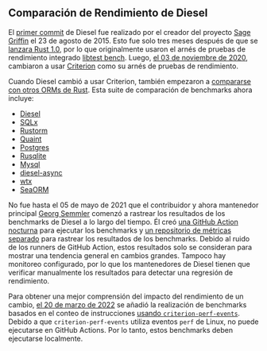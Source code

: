 ## Comparación de Rendimiento de Diesel

El [primer commit][github diesel first commit] de Diesel fue realizado por el creador del proyecto [Sage Griffin][github sgrif] el 23 de agosto de 2015.
Esto fue solo tres meses después de que se [lanzara Rust 1.0][rust v1],
por lo que originalmente usaron el arnés de pruebas de rendimiento integrado [libtest bench][libtest bench].
Luego, [el 03 de noviembre de 2020][github diesel 2507], cambiaron a usar [Criterion][criterion] como su arnés de pruebas de rendimiento.

Cuando Diesel cambió a usar Criterion, también empezaron a [compararse con otros ORMs de Rust][github diesel bench].
Esta suite de comparación de benchmarks ahora incluye:

- [Diesel][github diesel]
- [SQLx][github sqlx]
- [Rustorm][github rustorm]
- [Quaint][github quaint]
- [Postgres][github postgres]
- [Rusqlite][github rusqlite]
- [Mysql][github mysql]
- [diesel-async][github diesel async]
- [wtx][github wtx]
- [SeaORM][github seaorm]

No fue hasta el 05 de mayo de 2021 que el contribuidor y ahora mantenedor principal
[Georg Semmler][github weiznich] comenzó a rastrear los resultados de los benchmarks de Diesel a lo largo del tiempo.
Él creó [una GitHub Action nocturna][github actions diesel metrics] para ejecutar los benchmarks
y [un repositorio de métricas separado][github diesel metrics] para rastrear los resultados de los benchmarks.
Debido al ruido de los runners de GitHub Action, estos resultados solo se consideran para mostrar una tendencia general en cambios grandes.
Tampoco hay monitoreo configurado, por lo que los mantenedores de Diesel tienen que verificar manualmente los resultados para detectar una regresión de rendimiento.

Para obtener una mejor comprensión del impacto del rendimiento de un cambio,
[el 20 de marzo de 2022][github diesel 3103]
se añadió la realización de benchmarks basados en el conteo de instrucciones [usando `criterion-perf-events`][github criterion perf events].
Debido a que `criterion-perf-events` utiliza eventos `perf` de Linux, no puede ejecutarse en GitHub Actions.
Por lo tanto, estos benchmarks deben ejecutarse localmente.

[github diesel first commit]: https://github.com/diesel-rs/diesel/commit/b6b65709ae0c4591713d286273afc293f4e36ca1
[github sgrif]: https://github.com/sgrif
[rust v1]: https://blog.rust-lang.org/2015/05/15/Rust-1.0.html
[github diesel 2507]: https://github.com/diesel-rs/diesel/pull/2507
[github diesel bench]: https://github.com/diesel-rs/diesel/tree/master/diesel_bench
[github diesel]: https://github.com/diesel-rs/diesel
[github sqlx]: https://github.com/launchbadge/sqlx
[github rustorm]: https://github.com/ivanceras/rustorm
[github quaint]: https://github.com/prisma/quaint
[github postgres]: https://github.com/sfackler/rust-postgres
[github rusqlite]: https://github.com/rusqlite/rusqlite
[github mysql]: https://github.com/blackbeam/rust-mysql-simple
[github diesel async]: https://github.com/weiznich/diesel_async
[github wtx]: https://github.com/c410-f3r/wtx
[github seaorm]: https://github.com/SeaQL/sea-orm
[github weiznich]: https://github.com/weiznich
[github diesel metrics]: https://github.com/diesel-rs/metrics
[github actions diesel metrics]: https://github.com/diesel-rs/diesel/commit/f585d63ce573259fc848ff2d561fe5e86faadd6e
[github criterion perf events]: https://github.com/jbreitbart/criterion-perf-events
[github diesel 3103]: https://github.com/diesel-rs/diesel/pull/3103

[libtest bench]: /es/learn/benchmarking/rust/libtest-bench/
[criterion]: /es/learn/benchmarking/rust/criterion/

